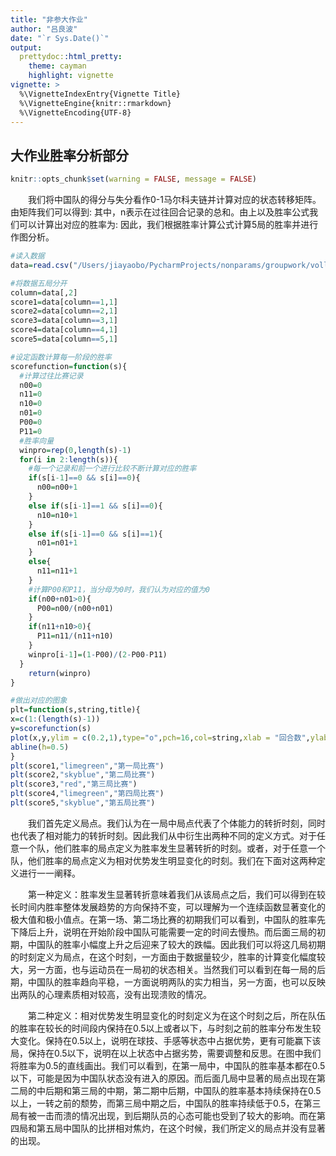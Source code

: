 ---
title: "非参大作业"
author: "吕良波"
date: "`r Sys.Date()`"
output:
  prettydoc::html_pretty:
    theme: cayman
    highlight: vignette
vignette: >
  %\VignetteIndexEntry{Vignette Title}
  %\VignetteEngine{knitr::rmarkdown}
  %\VignetteEncoding{UTF-8}
---
## 大作业胜率分析部分
```{r setup, include=FALSE} 
knitr::opts_chunk$set(warning = FALSE, message = FALSE) 
```
&emsp;&emsp;我们将中国队的得分与失分看作0-1马尔科夫链并计算对应的状态转移矩阵。由矩阵我们可以得到:
\begin{equation}
P_{00}=\frac{n_{00}}{n_{00}+n_{01}}   \hspace{5em}     P_{11}=\frac{n_{11}}{n_{11}+n_{10}}
\end{equation}
其中，n表示在过往回合记录的总和。由上以及胜率公式我们可以计算出对应的胜率为:
\begin{equation}
P_1=\frac{1-P_{00}}{2-P_{00}-P_{11}}
\end{equation}
因此，我们根据胜率计算公式计算5局的胜率并进行作图分析。
```{r fig.width=6, fig.height=6, fig.align='center'}
#读入数据
data=read.csv("/Users/jiayaobo/PycharmProjects/nonparams/groupwork/volleyball.csv",encoding="UTF-8")
```
```{r}
#将数据五局分开
column=data[,2]
score1=data[column==1,1]
score2=data[column==2,1]
score3=data[column==3,1]
score4=data[column==4,1]
score5=data[column==5,1]
```
```{r}
#设定函数计算每一阶段的胜率
scorefunction=function(s){
  #计算过往比赛记录
  n00=0
  n11=0
  n10=0
  n01=0
  P00=0
  P11=0
  #胜率向量
  winpro=rep(0,length(s)-1)
  for(i in 2:length(s)){
    #每一个记录和前一个进行比较不断计算对应的胜率
    if(s[i-1]==0 && s[i]==0){
      n00=n00+1
    }
    else if(s[i-1]==1 && s[i]==0){
      n10=n10+1
    }
    else if(s[i-1]==0 && s[i]==1){
      n01=n01+1
    }
    else{
      n11=n11+1
    }
    #计算P00和P11，当分母为0时，我们认为对应的值为0
    if(n00+n01>0){
      P00=n00/(n00+n01)
    }
    if(n11+n10>0){
      P11=n11/(n11+n10)
    }
    winpro[i-1]=(1-P00)/(2-P00-P11)
  }
    return(winpro)
}
```
```{r fig.width=6, fig.height=6, fig.align='center'}
#做出对应的图象
plt=function(s,string,title){
x=c(1:(length(s)-1))
y=scorefunction(s)
plot(x,y,ylim = c(0.2,1),type="o",pch=16,col=string,xlab = "回合数",ylab="胜率",main=title)
abline(h=0.5)
}
plt(score1,"limegreen","第一局比赛")
plt(score2,"skyblue","第二局比赛")
plt(score3,"red","第三局比赛")
plt(score4,"limegreen","第四局比赛")
plt(score5,"skyblue","第五局比赛")

```
&emsp;&emsp;我们首先定义局点。我们认为在一局中局点代表了个体能力的转折时刻，同时也代表了相对能力的转折时刻。因此我们从中衍生出两种不同的定义方式。对于任意一个队，他们胜率的局点定义为胜率发生显著转折的时刻。或者，对于任意一个队，他们胜率的局点定义为相对优势发生明显变化的时刻。我们在下面对这两种定义进行一一阐释。

&emsp;&emsp;第一种定义：胜率发生显著转折意味着我们从该局点之后，我们可以得到在较长时间内胜率整体发展趋势的方向保持不变，可以理解为一个连续函数显著变化的极大值和极小值点。在第一场、第二场比赛的初期我们可以看到，中国队的胜率先下降后上升，说明在开始阶段中国队可能需要一定的时间去慢热。而后面三局的初期，中国队的胜率小幅度上升之后迎来了较大的跌幅。因此我们可以将这几局初期的时刻定义为局点，在这个时刻，一方面由于数据量较少，胜率的计算变化幅度较大，另一方面，也与运动员在一局初的状态相关。当然我们可以看到在每一局的后期，中国队的胜率趋向平稳，一方面说明两队的实力相当，另一方面，也可以反映出两队的心理素质相对较高，没有出现溃败的情况。

&emsp;&emsp;第二种定义：相对优势发生明显变化的时刻定义为在这个时刻之后，所在队伍的胜率在较长的时间段内保持在0.5以上或者以下，与时刻之前的胜率分布发生较大变化。保持在0.5以上，说明在球技、手感等状态中占据优势，更有可能赢下该局，保持在0.5以下，说明在以上状态中占据劣势，需要调整和反思。在图中我们将胜率为0.5的直线画出。我们可以看到，在第一局中，中国队的胜率基本都在0.5以下，可能是因为中国队状态没有进入的原因。而后面几局中显著的局点出现在第二局的中后期和第三局的中期，第二期中后期，中国队的胜率基本持续保持在0.5以上，一转之前的颓势，而第三局中期之后，中国队的胜率持续低于0.5，在第三局有被一击而溃的情况出现，到后期队员的心态可能也受到了较大的影响。而在第四局和第五局中国队的比拼相对焦灼，在这个时候，我们所定义的局点并没有显著的出现。


